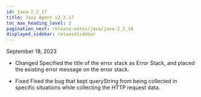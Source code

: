 ```yaml
---
id: java-2_2_17
title: Java Agent v2.2.17
toc_max_heading_level: 2
pagination_next: release-notes/java/java-2_2_16
displayed_sidebar: releaseSidebar
---
```


September 18, 2023

- <Status>Changed</Status> Specified the title of the error stack as Error Stack, and placed the existing error message on the error stack.

- <Status>Fixed</Status> Fixed the bug that kept queryString from being collected in specific situations while collecting the HTTP request data.
